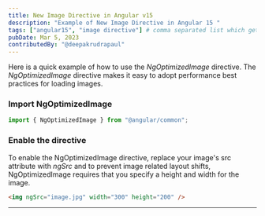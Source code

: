 ```yaml
---
title: New Image Directive in Angular v15
description: "Example of New Image Directive in Angular 15 "
tags: ["angular15", "image directive"] # comma separated list which gets trimmed
pubDate: Mar 5, 2023
contributedBy: "@deepakrudrapaul"
---
```


Here is a quick example of how to use the _NgOptimizedImage_ directive.
The _NgOptimizedImage_ directive makes it easy to adopt performance best practices for loading images.

### Import NgOptimizedImage

```typescript
import { NgOptimizedImage } from "@angular/common";
```

### Enable the directive

To enable the NgOptimizedImage directive, replace your image's src attribute with _ngSrc_ and to prevent image related layout shifts,
NgOptimizedImage requires that you specify a height and width for the image.

```html
<img ngSrc="image.jpg" width="300" height="200" />
```

---
